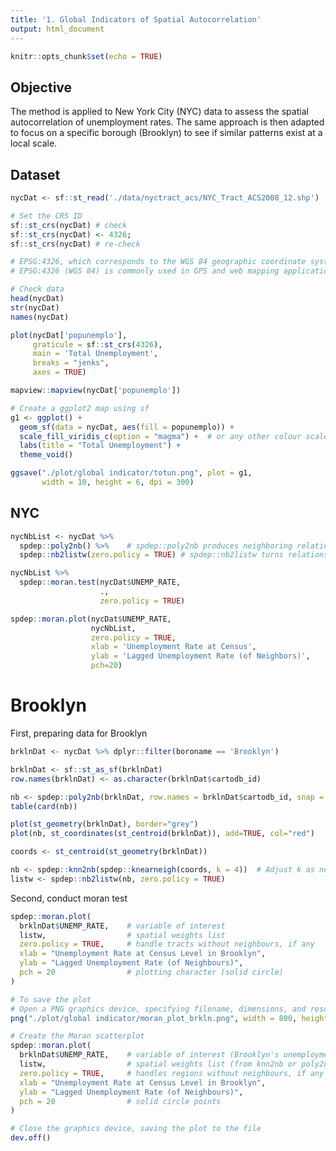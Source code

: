 ```yaml
---
title: '1. Global Indicators of Spatial Autocorrelation'
output: html_document
---
```


```r
knitr::opts_chunk$set(echo = TRUE)
```

## Objective

The method is applied to New York City (NYC) data to assess the spatial autocorrelation of unemployment rates. The same approach is then adapted to focus on a specific borough (Brooklyn) to see if similar patterns exist at a local scale.

## Dataset  

```r
nycDat <- sf::st_read('./data/nyctract_acs/NYC_Tract_ACS2008_12.shp')

# Set the CRS ID
sf::st_crs(nycDat) # check 
sf::st_crs(nycDat) <- 4326;
sf::st_crs(nycDat) # re-check  

# EPSG:4326, which corresponds to the WGS 84 geographic coordinate system (longitude-latitude).
# EPSG:4326 (WGS 84) is commonly used in GPS and web mapping applications.
```

```r
# Check data
head(nycDat)
str(nycDat)
names(nycDat)
```

```r
plot(nycDat['popunemplo'], 
     graticule = sf::st_crs(4326), 
     main = 'Total Unemployment', 
     breaks = "jenks", 
     axes = TRUE)
```

```r
mapview::mapview(nycDat['popunemplo'])
```

```r
# Create a ggplot2 map using sf
g1 <- ggplot() + 
  geom_sf(data = nycDat, aes(fill = popunemplo)) +
  scale_fill_viridis_c(option = "magma") +  # or any other colour scale
  labs(title = "Total Unemployment") +
  theme_void()

ggsave("./plot/global indicator/totun.png", plot = g1, 
       width = 10, height = 6, dpi = 300)
```

## NYC 

```r
nycNbList <- nycDat %>% 
  spdep::poly2nb() %>%    # spdep::poly2nb produces neighboring relationships
  spdep::nb2listw(zero.policy = TRUE) # spdep::nb2listw turns relationships into weights
```

```r
nycNbList %>%
  spdep::moran.test(nycDat$UNEMP_RATE, 
                    ., 
                    zero.policy = TRUE)
```

```r
spdep::moran.plot(nycDat$UNEMP_RATE, 
                  nycNbList, 
                  zero.policy = TRUE, 
                  xlab = 'Unemployment Rate at Census',
                  ylab = 'Lagged Unemployment Rate (of Neighbors)',
                  pch=20)
```

# Brooklyn 

First, preparing data for Brooklyn 

```r
brklnDat <- nycDat %>% dplyr::filter(boroname == 'Brooklyn') 
```

```r
brklnDat <- sf::st_as_sf(brklnDat)
row.names(brklnDat) <- as.character(brklnDat$cartodb_id)
```

```r
nb <- spdep::poly2nb(brklnDat, row.names = brklnDat$cartodb_id, snap = 1e-5) 
table(card(nb))
```

```r
plot(st_geometry(brklnDat), border="grey")
plot(nb, st_coordinates(st_centroid(brklnDat)), add=TRUE, col="red")
```

```r
coords <- st_centroid(st_geometry(brklnDat))
```

```r
nb <- spdep::knn2nb(spdep::knearneigh(coords, k = 4))  # Adjust k as needed
listw <- spdep::nb2listw(nb, zero.policy = TRUE)
```

Second, conduct moran test 

```r
spdep::moran.plot(
  brklnDat$UNEMP_RATE,    # variable of interest
  listw,                  # spatial weights list
  zero.policy = TRUE,     # handle tracts without neighbours, if any
  xlab = "Unemployment Rate at Census Level in Brooklyn",
  ylab = "Lagged Unemployment Rate (of Neighbours)",
  pch = 20                # plotting character (solid circle)
)
```

```r
# To save the plot 
# Open a PNG graphics device, specifying filename, dimensions, and resolution
png("./plot/global indicator/moran_plot_brkln.png", width = 800, height = 600, res = 150)

# Create the Moran scatterplot
spdep::moran.plot(
  brklnDat$UNEMP_RATE,    # variable of interest (Brooklyn's unemployment rate)
  listw,                  # spatial weights list (from knn2nb or poly2nb)
  zero.policy = TRUE,     # handles regions without neighbours, if any
  xlab = "Unemployment Rate at Census Level in Brooklyn",
  ylab = "Lagged Unemployment Rate (of Neighbours)",
  pch = 20                # solid circle points
)

# Close the graphics device, saving the plot to the file
dev.off()
```

